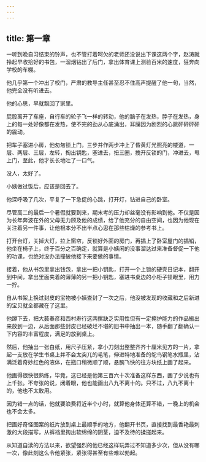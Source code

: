 ```yaml
---
---
---
```

title: 第一章
---




一听到晚自习结束的铃声，也不管打着呵欠的老师还没说出下课这两个字，赵涛就拎起早收拾好的书包，一溜烟钻出了后门，拿出体育课上测验百米的速度，狂奔向学校的车棚。

他几乎第一个冲出了校门，严肃的教导主任甚至忍不住高声提醒了他一句，当然，他完全没有听进去。

他的心思，早就飘回了家里。

屁股离开了车座，自行车的轮子飞一样的转动，他的脑子在发热，脖子在发热，身上的每一处好像都在发热，使不完的劲从心底涌出，耳膜因为剧烈的心跳砰砰砰砰的震动。

把车子塞进小房，他匆匆锁上门，三步并作两步冲上了昏黄灯光照亮的楼道，一层、两层、三层，左转，掏出钥匙，塞进去，扭三圈，拽开反锁的门，冲进去，甩上门，至此，他才长长地吐了一口气。

没人，太好了。

小姨做过饭后，应该是回去了。

他深呼吸了几次，平复了一下急促的心跳，打开灯，钻进自己的卧室。

尽管高二的最后一个暑假就要到来，期末考的压力却丝毫没有影响到他。不仅是因为长年奔波在外的父母无力顾及他的成绩，给了他充分的自由空间，也因为他现在关注着另一件事，让他根本分不出半点心思在那些枯燥的参考书上。

打开台灯，关掉大灯，拉上窗帘，反锁好外面的房门，再插上了卧室屋门的插销，他坐在椅子上，终于百分之百确定，就算是小姨闲的没事溜达过来准备督促一下他的功课，也绝对没办法撞破他接下来要做的事情。

接着，他从书包里拿出钱包，拿出一把小钥匙，打开一个上锁的硬壳日记本，翻开到中间，拿出里面夹着的薄薄的另一把小钥匙，塞进书桌边的小柜子锁眼里，用力一拧。

自从书架上换过封皮的宝物被小姨查封了一次之后，他没被发现的收藏和之后新进的宝贝就全都藏在了这里。

他蹲下去，把大薮春彦和西村寿行这两摞缺乏实用性但有一定掩护能力的作品搬出来放到一边，从后面那些封皮已经破烂不堪的旧书中抽出一本，随手翻了翻确认一下内容的丰富程度，满足的放到桌上。

然后，他抽出一张白纸，用尺子压紧，拿小刀刻出整整齐齐十厘米见方的一片，拿起一支放在学生书桌上并不会太突兀的毛笔，伸进特地准备的鸵鸟钢笔水瓶里，沾满泛着奇妙红色的液体，在瓶口稍微顺了顺，悬腕飞快的往方块纸上画了起来。

他画得很快很熟练，毕竟，这已经是他第三百六十次准备这样东西，画了少说也有上千张。不夸张的说，闭着眼，他也能画出八九不离十的。只不过，八九不离十的，他也不太敢用。

因为错一点的话，他就要浪费将近半个小时，就算他身体还算不错，一晚上的机会也不会太多。

把画好奇怪图案的纸片放到桌上最顺手的地方，他翻开书页，直接找到最香艳最刺激的大段描写，从裤裆里掏出软绵绵的阴茎，迫不及待的揉搓起来。

从知道自渎的方法以来，欲望强烈的他已经这样玩弄过不知道多少次，但从没有哪一次，像此刻这么令他紧张，紧张得甚至有些难以勃起。